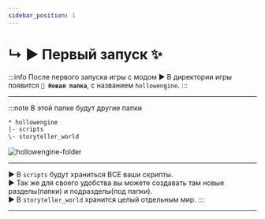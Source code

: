 ```yaml
---
sidebar_position: 1
---
```


# ↳ ▶ Первый запуск ✨

:::info После первого запуска игры с модом
▶ В директории игры появится **`📁 Новая папка`**, с названием `hollowengine`.
:::

---

:::note В этой папке будут другие папки
```txt
* hollowengine
|- scripts
\- storyteller_world
```
![hollowengine-folder](../.resourses/hollowengine-folder.png)

---

▶ В `scripts` будут храниться ВСЕ ваши скрипты.  
▶ Так же для своего удобства вы можете создавать там новые разделы(папки) и подразделы(под папки).  
▶ В `storyteller_world` хранится целый отдельным мир.
:::

---
